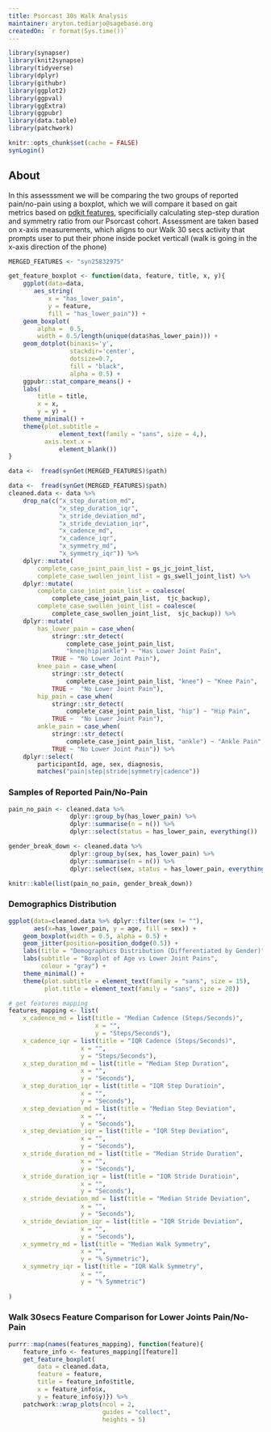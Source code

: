 ```yaml
---
title: Psorcast 30s Walk Analysis
maintainer: aryton.tediarjo@sagebase.org
createdOn: `r format(Sys.time())`
---
```


```r
library(synapser)
library(knit2synapse)
library(tidyverse)
library(dplyr)
library(githubr)
library(ggplot2)
library(ggpval)
library(ggExtra)
library(ggpubr)
library(data.table)
library(patchwork)

knitr::opts_chunk$set(cache = FALSE)
synLogin()
```

## About
In this assesssment we will be comparing the two groups of reported pain/no-pain using a boxplot, which we will compare it based on gait metrics based on [pdkit features](https://pdkit.readthedocs.io/en/latest/gait.html), specificially calculating step-step duration and symmetry ratio from our Psorcast cohort. Assessment are taken based on x-axis measurements, which aligns to our Walk 30 secs activity that prompts user to put their phone inside pocket verticall (walk is going in the x-axis direction of the phone)

```r
MERGED_FEATURES <- "syn25832975"
```

```r
get_feature_boxplot <- function(data, feature, title, x, y){
    ggplot(data=data, 
       aes_string(
           x = "has_lower_pain", 
           y = feature,
           fill = "has_lower_pain")) +
    geom_boxplot(
        alpha =  0.5,
        width = 0.5/length(unique(data$has_lower_pain))) +
    geom_dotplot(binaxis='y', 
                 stackdir='center', 
                 dotsize=0.7, 
                 fill = "black", 
                 alpha = 0.5) +
    ggpubr::stat_compare_means() +
    labs(
        title = title,
        x = x, 
        y = y) +
    theme_minimal() +  
    theme(plot.subtitle = 
              element_text(family = "sans", size = 4,),
          axis.text.x = 
              element_blank())
}
```

```r
data <-  fread(synGet(MERGED_FEATURES)$path)
```

```r
data <-  fread(synGet(MERGED_FEATURES)$path)
cleaned.data <- data %>% 
    drop_na(c("x_step_duration_md",
              "x_step_duration_iqr",
              "x_stride_deviation_md",
              "x_stride_deviation_iqr",
              "x_cadence_md",
              "x_cadence_iqr",
              "x_symmetry_md",
              "x_symmetry_iqr")) %>%
    dplyr::mutate(
        complete_case_joint_pain_list = gs_jc_joint_list,
        complete_case_swollen_joint_list = gs_swell_joint_list) %>%
    dplyr::mutate(
        complete_case_joint_pain_list = coalesce(
            complete_case_joint_pain_list,  tjc_backup),
        complete_case_swollen_joint_list = coalesce(
            complete_case_swollen_joint_list,  sjc_backup)) %>%
    dplyr::mutate(
        has_lower_pain = case_when(
            stringr::str_detect(
                complete_case_joint_pain_list, 
                "knee|hip|ankle") ~ "Has Lower Joint Pain", 
            TRUE ~ "No Lower Joint Pain"),
        knee_pain = case_when(
            stringr::str_detect(
                complete_case_joint_pain_list, "knee") ~ "Knee Pain", 
            TRUE ~  "No Lower Joint Pain"),
        hip_pain = case_when(
            stringr::str_detect(
                complete_case_joint_pain_list, "hip") ~ "Hip Pain", 
            TRUE ~  "No Lower Joint Pain"),
        ankle_pain = case_when(
            stringr::str_detect(
                complete_case_joint_pain_list, "ankle") ~ "Ankle Pain", 
            TRUE ~ "No Lower Joint Pain")) %>%
    dplyr::select(
        participantId, age, sex, diagnosis, 
        matches("pain|step|stride|symmetry|cadence"))
```

### Samples of Reported Pain/No-Pain
```r
pain_no_pain <- cleaned.data %>% 
                 dplyr::group_by(has_lower_pain) %>% 
                 dplyr::summarise(n = n()) %>%
                 dplyr::select(status = has_lower_pain, everything())

gender_break_down <- cleaned.data %>% 
                 dplyr::group_by(sex, has_lower_pain) %>% 
                 dplyr::summarise(n = n()) %>%
                 dplyr::select(sex, status = has_lower_pain, everything())

knitr::kable(list(pain_no_pain, gender_break_down))
```

### Demographics Distribution
```r
ggplot(data=cleaned.data %>% dplyr::filter(sex != ""), 
       aes(x=has_lower_pain, y = age, fill = sex)) +
    geom_boxplot(width = 0.5, alpha = 0.5) +
    geom_jitter(position=position_dodge(0.5)) +
    labs(title = "Demographics Distribution (Differentiated by Gender)") +
    labs(subtitle = "Boxplot of Age vs Lower Joint Pains",
         colour = "gray") +
    theme_minimal() +  
    theme(plot.subtitle = element_text(family = "sans", size = 15),
          plot.title = element_text(family = "sans", size = 20))
```

```r
# get features mapping
features_mapping <- list(
    x_cadence_md = list(title = "Median Cadence (Steps/Seconds)",
                        x = "",
                        y = "Steps/Seconds"),
    x_cadence_iqr = list(title = "IQR Cadence (Steps/Seconds)",
                    x = "",
                    y = "Steps/Seconds"),
    x_step_duration_md = list(title = "Median Step Duration",
                    x = "",
                    y = "Seconds"),
    x_step_duration_iqr = list(title = "IQR Step Duratioin",
                    x = "",
                    y = "Seconds"),
    x_step_deviation_md = list(title = "Median Step Deviation",
                    x = "",
                    y = "Seconds"),
    x_step_deviation_iqr = list(title = "IQR Step Deviation",
                    x = "",
                    y = "Seconds"),
    x_stride_duration_md = list(title = "Median Stride Duration",
                    x = "",
                    y = "Seconds"),
    x_stride_duration_iqr = list(title = "IQR Stride Duratioin",
                    x = "",
                    y = "Seconds"),
    x_stride_deviation_md = list(title = "Median Stride Deviation",
                    x = "",
                    y = "Seconds"),
    x_stride_deviation_iqr = list(title = "IQR Stride Deviation",
                    x = "",
                    y = "Seconds"),
    x_symmetry_md = list(title = "Median Walk Symmetry",
                    x = "",
                    y = "% Symmetric"),
    x_symmetry_iqr = list(title = "IQR Walk Symmetry",
                    x = "",
                    y = "% Symmetric")
    
)
```


### Walk 30secs Feature Comparison for Lower Joints Pain/No-Pain
```r
purrr::map(names(features_mapping), function(feature){
    feature_info <- features_mapping[[feature]]
    get_feature_boxplot(
        data = cleaned.data,
        feature = feature,
        title = feature_info$title,
        x = feature_info$x,
        y = feature_info$y)}) %>% 
    patchwork::wrap_plots(ncol = 2, 
                          guides = "collect",
                          heights = 5)
```


